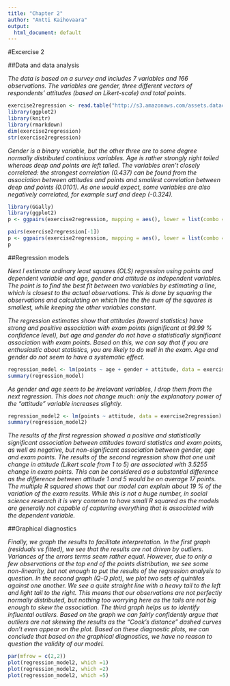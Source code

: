 ---
title: "Chapter 2"
author: "Antti Kaihovaara"
output:
  html_document: default
---




#Excercise 2

##Data and data analysis

*The data is based on a survey and includes 7 variables and 166 observations. The variables are gender, three different vectors of respondents' attitudes (based on Likert-scale) and total points.*

```{r, include=TRUE}
exercise2regression <- read.table("http://s3.amazonaws.com/assets.datacamp.com/production/course_2218/datasets/learning2014.txt", sep=",", header=TRUE,)
library(ggplot2)
library(knitr)
library(rmarkdown)
dim(exercise2regression)
str(exercise2regression)
```

*Gender is a binary variable, but the other three are to some degree normally distributed continiuos variables. Age is rather strongly right tailed whereas deep and points are left tailed. The variables aren't closely correlated: the strongest correlation (0.437) can be found from the association between attitudes and points and smallest correlation between deep and points (0.0101). As one would expect, some variables are also negatively correlated, for example surf and deep (-0.324).*

```{r, include=FALSE}
library(GGally)
library(ggplot2)
p <- ggpairs(exercise2regression, mapping = aes(), lower = list(combo = wrap("facethist", bins = 20)))
```

```{r, include=TRUE}
pairs(exercise2regression[-1])
p <- ggpairs(exercise2regression, mapping = aes(), lower = list(combo = wrap("facethist", bins = 20)))
p
```




##Regression models

*Next I estimate ordinary least squares (OLS) regression using points and dependent variable and age, gender and attitude as independent variables. The point is to find the best fit between two variables by estimating a line, which is closest to the actual observations. This is done by squaring the observations and calculating on which line the the sum of the squares is smallest, while keeping the other variables constant.*

*The regression estimates show that attitudes (toward statistics) have strong and positive association  with exam points (significant at 99.99 % confidence level), but age and gender do not have a statistically significant association with exam points. Based on this, we can say that if you are enthusiastic about statistics, you are likely to do well in the exam. Age and gender do not seem to have a systematic effect. *

```{r, include=TRUE}
regression_model <- lm(points ~ age + gender + attitude, data = exercise2regression)
summary(regression_model)
```

*As gender and age seem to be irrelavant variables, I drop them from the next regression. This does not change much: only the explanatory power of the "attitude" variable increases slightly.* 

```{r, include=TRUE}
regression_model2 <- lm(points ~ attitude, data = exercise2regression)
summary(regression_model2)
```

*The results of the first regression showed a positive and statistically significant association between attitudes toward statistics and exam points, as well as negative, but non-significant association between gender, age and exam points. The results of the second regression show that one unit change in attitude (Likert scale from 1 to 5) are associated with 3.5255 change in exam points. This can be considered as a substantial difference as the difference between attitude 1 and 5 would be on average 17 points. The multiple R squared shows that our model can explain about 19 % of the variation of the exam results. While this is not a huge number, in social science research it is very common to have small R squared as the models are generally not capable of capturing everything that is associated with the dependent variable. * 



##Graphical diagnostics

*Finally, we graph the results to facilitate interpretation. In the first graph (residuals vs fitted), we see that the results are not driven by outliers. Variances of the errors terms seem rather equal. However, due to only a few observations at the top end of the points distribution, we see some non-linearity, but not enough to put the results of the regression analysis to question. In the second graph (Q-Q plot), we plot two sets of quintiles against one another. We see a quite straight line with a heavy tail to the left and light tail to the right. This means that our observations are not perfectly normally distributed, but nothing too worrying here as the tails are not big enough to skew the association. The third graph helps us to identify influental outliers. Based on the graph we can fairly confidently argue that outliers are not skewing the results as the "Cook's distance" dashed curves don't even appear on the plot. Based on these diagnostic plots, we can conclude that based on the graphical diagnostics, we have no reason to question the validity of our model.*
```{r, include=TRUE}
par(mfrow = c(2,2))
plot(regression_model2, which =1)
plot(regression_model2, which =2)
plot(regression_model2, which =5)
```
